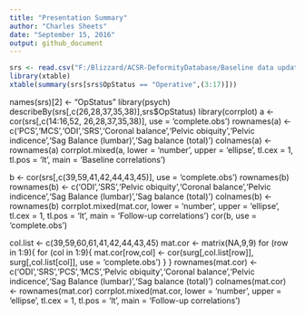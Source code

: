 ---
title: "Presentation Summary"
author: "Charles Sheets"
date: "September 15, 2016"
output: github_document
---


```{r }
srs <- read.csv("F:/Blizzard/ACSR-DeformityDatabase/Baseline data updated with correct SRS.csv")
library(xtable)
xtable(summary(srs[srs$OpStatus == "Operative",(3:17)]))
```
names(srs)[2] <- "OpStatus"
library(psych)
describeBy(srs[,c(26,28,37,35,38)],srs$OpStatus)
library(corrplot)
a <- cor(srs[,c(14:16,52, 26,28,37,35,38)], use = 'complete.obs')
rownames(a) <- c('PCS','MCS','ODI','SRS','Coronal balance','Pelvic obiquity','Pelvic indicence','Sag Balance (lumbar)','Sag balance (total)')
colnames(a) <- rownames(a)
corrplot.mixed(a, lower = 'number', upper = 'ellipse', tl.cex = 1, tl.pos = 'lt', main = 'Baseline correlations')

b <- cor(srs[,c(39,59,41,42,44,43,45)], use = 'complete.obs')
rownames(b)
rownames(b) <- c('ODI','SRS','Pelvic obiquity','Coronal balance','Pelvic indicence','Sag Balance (lumbar)','Sag balance (total)')
colnames(b) <- rownames(b)
corrplot.mixed(mat.cor, lower = 'number', upper = 'ellipse', tl.cex = 1, tl.pos = 'lt', main = 'Follow-up correlations')
cor(b, use = 'complete.obs')


col.list <- c(39,59,60,61,41,42,44,43,45)
mat.cor <- matrix(NA,9,9)
for (row in 1:9){
  for (col in 1:9){
    mat.cor[row,col] <- cor(surg[,col.list[row]], surg[,col.list[col]], use = 'complete.obs')
  }
}
rownames(mat.cor) <- c('ODI','SRS','PCS','MCS','Pelvic obiquity','Coronal balance','Pelvic indicence','Sag Balance (lumbar)','Sag balance (total)')
colnames(mat.cor) <- rownames(mat.cor)
corrplot.mixed(mat.cor, lower = 'number', upper = 'ellipse', tl.cex = 1, tl.pos = 'lt', main = 'Follow-up correlations')


